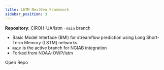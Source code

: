 ```yaml
---
title: LSTM NextGen Framework
sidebar_position: 3
---
```



**Repository:** <Link to="https://github.com/CIROH-UA/lstm">CIROH-UA/lstm · `main` branch</Link>

- Basic Model Interface (BMI) for streamflow prediction using Long Short-Term Memory (LSTM) networks
- `main` is the active branch for NGIAB integration
- Forked from NOAA-OWP/lstm

<Link className="button button--primary" to="https://github.com/CIROH-UA/lstm">Open Repo</Link>
